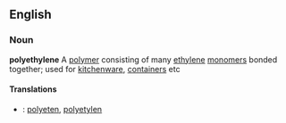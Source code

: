 ==English==
===Noun===
{{wikipedia}}
'''polyethylene'''
A [[polymer]] consisting of many [[ethylene]] [[monomer]]s  bonded together; used for [[kitchenware]], [[container]]s etc

====Translations====
*{{sv}}: [[polyeten]], [[polyetylen]]